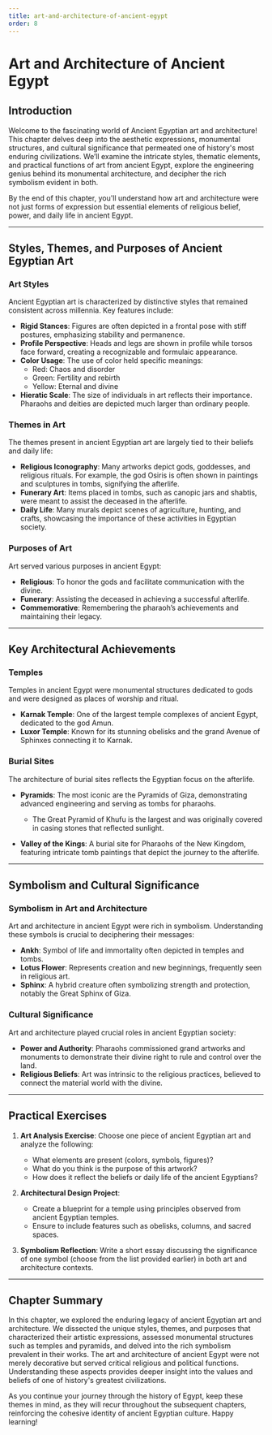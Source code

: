 ```yaml
---
title: art-and-architecture-of-ancient-egypt
order: 8
---
```


# Art and Architecture of Ancient Egypt

## Introduction
Welcome to the fascinating world of Ancient Egyptian art and architecture! This chapter delves deep into the aesthetic expressions, monumental structures, and cultural significance that permeated one of history's most enduring civilizations. We’ll examine the intricate styles, thematic elements, and practical functions of art from ancient Egypt, explore the engineering genius behind its monumental architecture, and decipher the rich symbolism evident in both.

By the end of this chapter, you'll understand how art and architecture were not just forms of expression but essential elements of religious belief, power, and daily life in ancient Egypt.

---

## Styles, Themes, and Purposes of Ancient Egyptian Art

### Art Styles
Ancient Egyptian art is characterized by distinctive styles that remained consistent across millennia. Key features include:

- **Rigid Stances**: Figures are often depicted in a frontal pose with stiff postures, emphasizing stability and permanence.
- **Profile Perspective**: Heads and legs are shown in profile while torsos face forward, creating a recognizable and formulaic appearance.
- **Color Usage**: The use of color held specific meanings:
  - Red: Chaos and disorder
  - Green: Fertility and rebirth
  - Yellow: Eternal and divine
- **Hieratic Scale**: The size of individuals in art reflects their importance. Pharaohs and deities are depicted much larger than ordinary people.

### Themes in Art
The themes present in ancient Egyptian art are largely tied to their beliefs and daily life:

- **Religious Iconography**: Many artworks depict gods, goddesses, and religious rituals. For example, the god Osiris is often shown in paintings and sculptures in tombs, signifying the afterlife.
- **Funerary Art**: Items placed in tombs, such as canopic jars and shabtis, were meant to assist the deceased in the afterlife.
- **Daily Life**: Many murals depict scenes of agriculture, hunting, and crafts, showcasing the importance of these activities in Egyptian society.

### Purposes of Art
Art served various purposes in ancient Egypt:
- **Religious**: To honor the gods and facilitate communication with the divine.
- **Funerary**: Assisting the deceased in achieving a successful afterlife.
- **Commemorative**: Remembering the pharaoh’s achievements and maintaining their legacy.

---

## Key Architectural Achievements

### Temples
Temples in ancient Egypt were monumental structures dedicated to gods and were designed as places of worship and ritual.

- **Karnak Temple**: One of the largest temple complexes of ancient Egypt, dedicated to the god Amun.
- **Luxor Temple**: Known for its stunning obelisks and the grand Avenue of Sphinxes connecting it to Karnak.

### Burial Sites
The architecture of burial sites reflects the Egyptian focus on the afterlife.

- **Pyramids**: The most iconic are the Pyramids of Giza, demonstrating advanced engineering and serving as tombs for pharaohs.
  - The Great Pyramid of Khufu is the largest and was originally covered in casing stones that reflected sunlight.

- **Valley of the Kings**: A burial site for Pharaohs of the New Kingdom, featuring intricate tomb paintings that depict the journey to the afterlife.

---

## Symbolism and Cultural Significance

### Symbolism in Art and Architecture
Art and architecture in ancient Egypt were rich in symbolism. Understanding these symbols is crucial to deciphering their messages:

- **Ankh**: Symbol of life and immortality often depicted in temples and tombs.
- **Lotus Flower**: Represents creation and new beginnings, frequently seen in religious art.
- **Sphinx**: A hybrid creature often symbolizing strength and protection, notably the Great Sphinx of Giza.

### Cultural Significance
Art and architecture played crucial roles in ancient Egyptian society:

- **Power and Authority**: Pharaohs commissioned grand artworks and monuments to demonstrate their divine right to rule and control over the land.
- **Religious Beliefs**: Art was intrinsic to the religious practices, believed to connect the material world with the divine.

---

## Practical Exercises

1. **Art Analysis Exercise**: Choose one piece of ancient Egyptian art and analyze the following:
   - What elements are present (colors, symbols, figures)?
   - What do you think is the purpose of this artwork?
   - How does it reflect the beliefs or daily life of the ancient Egyptians?

2. **Architectural Design Project**:
   - Create a blueprint for a temple using principles observed from ancient Egyptian temples.
   - Ensure to include features such as obelisks, columns, and sacred spaces.

3. **Symbolism Reflection**: Write a short essay discussing the significance of one symbol (choose from the list provided earlier) in both art and architecture contexts.

---

## Chapter Summary
In this chapter, we explored the enduring legacy of ancient Egyptian art and architecture. We dissected the unique styles, themes, and purposes that characterized their artistic expressions, assessed monumental structures such as temples and pyramids, and delved into the rich symbolism prevalent in their works. The art and architecture of ancient Egypt were not merely decorative but served critical religious and political functions. Understanding these aspects provides deeper insight into the values and beliefs of one of history's greatest civilizations.

As you continue your journey through the history of Egypt, keep these themes in mind, as they will recur throughout the subsequent chapters, reinforcing the cohesive identity of ancient Egyptian culture. Happy learning!
